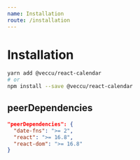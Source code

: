 ```yaml
---
name: Installation
route: /installation
---
```


# Installation

```sh
yarn add @veccu/react-calendar
# or
npm install --save @veccu/react-calendar
```

## peerDependencies

```json
"peerDependencies": {
  "date-fns": ">= 2",
  "react": ">= 16.8",
  "react-dom": ">= 16.8"
}
```
